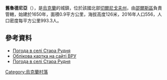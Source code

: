 {{coord|51|48|44|N|31|43|8|E|scale:100000|display=title}}

'''舊魯德尼亞'''（{{lang-uk|Стара Рудня}}），是[[烏克蘭|烏克蘭]]的城鎮，位於該國北部[[切爾尼戈夫州|切爾尼戈夫州]]，由[[邵爾斯區|邵爾斯區]]負責管轄，始建於1650年，面積0.9平方公里，海拔高度126米，2016年人口556，人口密度每平方公里993.3人。

==參考資料==
*[http://weather.in.ua/ua/chernigovskaja/24889 Погода в селі Стара Рудня] {{Wayback|url=http://weather.in.ua/ua/chernigovskaja/24889 |date=20160404125520 }}
* [http://w1.c1.rada.gov.ua/pls/z7503/A005?rdat1=09.04.2014&rf7571=41575 Облікова картка на сайті ВРУ]
* [http://weather.in.ua/ua/chernigovskaja/24889 Погода в селі Стара Рудня] {{Wayback|url=http://weather.in.ua/ua/chernigovskaja/24889 |date=20160404125520 }}

{{Ukraine-geo-stub}}
[[Category:烏克蘭村落|Category:烏克蘭村落]]